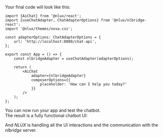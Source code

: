 Your final code will look like this:

```tsx
import {AiChat} from '@nlux/react';
import {useChatAdapter, ChatAdapterOptions} from '@nlux/nlbridge-react';
import '@nlux/themes/nova.css';

const adapterOptions: ChatAdapterOptions = {
    url: 'http://localhost:8080/chat-api',
};

export const App = () => {
    const nlbridgeAdapter = useChatAdapter(adapterOptions);

    return (
        <AiChat
            adapter={nlbridgeAdapter}
            composerOptions={{
                placeholder: 'How can I help you today?'
            }}
        />
    );
};
```

You can now run your app and test the chatbot.<br />
The result is a fully functional chatbot UI:

<div
    style={{
        display: "inline-block",
        border: "1px solid #ddd",
        borderRadius: "4px",
        overflow: "hidden",
        width: "400px",
        height: "387px",
        backgroundImage: 'url("/learn/get-started-guides/open-ai-chatbot-demo.gif")',
        backgroundSize: "cover",
    }}
    alt="AiChat demo"
></div>

And _NLUX_ is handling all the UI interactions and the communication with the _nlbridge_ server.
